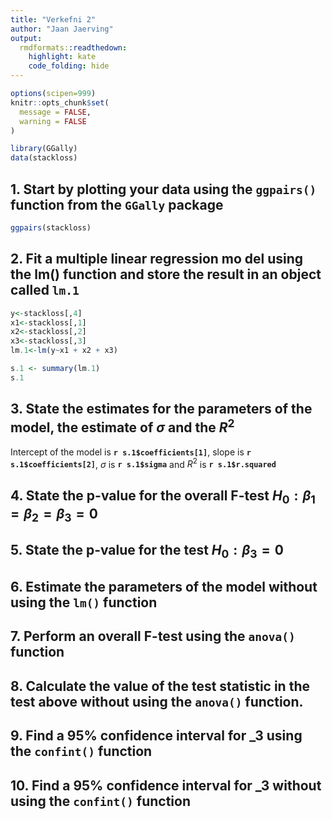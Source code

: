 ```yaml
---
title: "Verkefni 2"
author: "Jaan Jaerving"
output:
  rmdformats::readthedown:
    highlight: kate
    code_folding: hide
---
```


```r
options(scipen=999)
knitr::opts_chunk$set(
  message = FALSE,
  warning = FALSE
)

library(GGally)
data(stackloss)
```

## 1. Start by plotting your data using the `ggpairs()` function from the `GGally` package

```r
ggpairs(stackloss)
```

## 2. Fit a multiple linear regression mo del using the lm() function and store the result in an object called `lm.1`

```r
y<-stackloss[,4]
x1<-stackloss[,1]
x2<-stackloss[,2]
x3<-stackloss[,3]
lm.1<-lm(y~x1 + x2 + x3)

s.1 <- summary(lm.1)
s.1
```

## 3. State the estimates for the parameters of the model, the estimate of $\sigma$ and the $R^2$

Intercept of the model is **`r s.1$coefficients[1]`**, slope is **`r s.1$coefficients[2]`**, $\sigma$ is **`r s.1$sigma`** and $R^2$ is **`r s.1$r.squared`**

## 4. State the p-value for the overall F-test $H_0 : \beta_1 = \beta_2 = \beta_3 = 0$

## 5. State the p-value for the test $H_0 : β_3 = 0$

## 6. Estimate the parameters of the model without using the `lm()` function

## 7. Perform an overall F-test using the `anova()` function

## 8. Calculate the value of the test statistic in the test above without using the `anova()` function.

## 9. Find a 95% confidence interval for \beta_3 using the `confint()` function

## 10. Find a 95% confidence interval for \beta_3 without using the `confint()` function